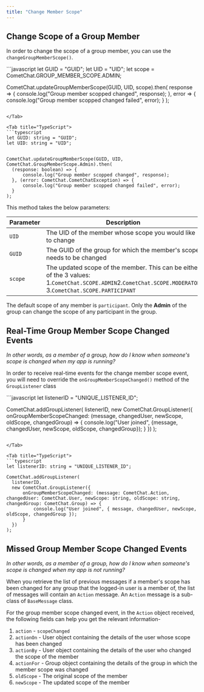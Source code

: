 ```yaml
---
title: "Change Member Scope"
---
```




## Change Scope of a Group Member

In order to change the scope of a group member, you can use the `changeGroupMemberScope()`.

<Tabs>
<Tab title="Change Scope">
```javascript
let GUID = "GUID";
let UID = "UID";
let scope = CometChat.GROUP_MEMBER_SCOPE.ADMIN;

CometChat.updateGroupMemberScope(GUID, UID, scope).then(
response => {
  console.log("Group member scopped changed", response);
}, error => {
  console.log("Group member scopped changed failed", error);
}
);
```

</Tab>

<Tab title="TypeScript">
```typescript
let GUID: string = "GUID";
let UID: string = "UID";


CometChat.updateGroupMemberScope(GUID, UID, CometChat.GroupMemberScope.Admin).then(
  (response: boolean) => {
      console.log("Group member scopped changed", response);
  }, (error: CometChat.CometChatException) => {
      console.log("Group member scopped changed failed", error);
  }
);
```

</Tab>

</Tabs>

This method takes the below parameters:

| Parameter | Description                                                                                                                                                 |
| --------- | ----------------------------------------------------------------------------------------------------------------------------------------------------------- |
| `UID`     | The UID of the member whose scope you would like to change                                                                                                  |
| `GUID`    | The GUID of the group for which the member's scope needs to be changed                                                                                      |
| `scope`   | The updated scope of the member. This can be either of the 3 values: 1.`CometChat.SCOPE.ADMIN`2.`CometChat.SCOPE.MODERATOR` 3.`CometChat.SCOPE.PARTICIPANT` |

The default scope of any member is `participant`. Only the **Admin** of the group can change the scope of any participant in the group.

## Real-Time Group Member Scope Changed Events

*In other words, as a member of a group, how do I know when someone's scope is changed when my app is running?*

In order to receive real-time events for the change member scope event, you will need to override the `onGroupMemberScopeChanged()` method of the `GroupListener` class

<Tabs>
<Tab title="Group Listener">
```javascript
let listenerID = "UNIQUE_LISTENER_ID";

CometChat.addGroupListener(
listenerID,
new CometChat.GroupListener({
  onGroupMemberScopeChanged: (message, changedUser, newScope, oldScope, changedGroup) => {
    console.log("User joined", {message, changedUser, newScope, oldScope, changedGroup});
  }
})
);
```

</Tab>

<Tab title="TypeScript">
```typescript
let listenerID: string = "UNIQUE_LISTENER_ID";

CometChat.addGroupListener(
  listenerID,
  new CometChat.GroupListener({
      onGroupMemberScopeChanged: (message: CometChat.Action, changedUser: CometChat.User, newScope: string, oldScope: string, changedGroup: CometChat.Group) => {
          console.log("User joined", { message, changedUser, newScope, oldScope, changedGroup });
      }
  })
);
```

</Tab>

</Tabs>

## Missed Group Member Scope Changed Events

*In other words, as a member of a group, how do I know when someone's scope is changed when my app is not running?*

When you retrieve the list of previous messages if a member's scope has been changed for any group that the logged-in user is a member of, the list of messages will contain an `Action` message. An `Action` message is a sub-class of `BaseMessage` class.

For the group member scope changed event, in the `Action` object received, the following fields can help you get the relevant information-

1. `action` - `scopeChanged`
2. `actionOn` - User object containing the details of the user whose scope has been changed
3. `actionBy` - User object containing the details of the user who changed the scope of the member
4. `actionFor` - Group object containing the details of the group in which the member scope was changed
5. `oldScope` - The original scope of the member
6. `newScope` - The updated scope of the member
